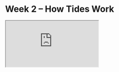 # Week 2 – How Tides Work

<iframe style={{ border: 0, maxWidth: "100%" }} width={648} height={528} src="https://www.figma.com/embed?embed_host=share&url=https%3A%2F%2Fwww.figma.com%2Fproto%2F05PHImCdeYlm0W20RRWdqZ%2FTides%3Fpage-id%3D0%253A1%26node-id%3D1%253A2%26viewport%3D-73%252C213%252C0.39%26scaling%3Dscale-down%26starting-point-node-id%3D1%253A2" allowFullScreen />

For this project, inspired by [the Figma ice cream truck](https://twitter.com/lachlanjc/status/1572307345115598854) this week, I used Figma. Though I’ve used Figma for both visual design & product UI for years, I’d never tried any of its prototyping or animation features, so I’m happy to have added their basics to my creative toolbox.
